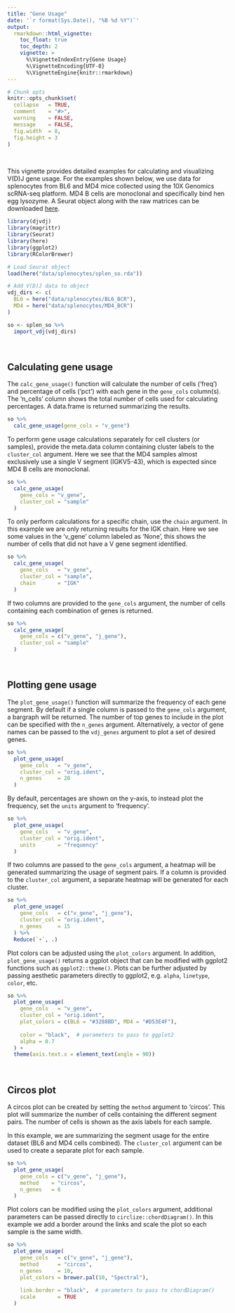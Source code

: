 ```yaml
---
title: "Gene Usage"
date: '`r format(Sys.Date(), "%B %d %Y")`'
output:
  rmarkdown::html_vignette:
    toc_float: true
    toc_depth: 2
    vignette: >
      %\VignetteIndexEntry{Gene Usage}
      %\VignetteEncoding{UTF-8}
      %\VignetteEngine{knitr::rmarkdown}
---
```


```r
# Chunk opts
knitr::opts_chunk$set(
  collapse   = TRUE,
  comment    = "#>",
  warning    = FALSE,
  message    = FALSE,
  fig.width  = 8,
  fig.height = 3
)
```

<br>

This vignette provides detailed examples for calculating and visualizing V(D)J gene usage. For the examples shown below, we use data for splenocytes from BL6 and MD4 mice collected using the 10X Genomics scRNA-seq platform. MD4 B cells are monoclonal and specifically bind hen egg lysozyme. A Seurat object along with the raw matrices can be downloaded [here](https://djvdj-data.s3.us-west-2.amazonaws.com/splenocytes.zip).

```r
library(djvdj)
library(magrittr)
library(Seurat)
library(here)
library(ggplot2)
library(RColorBrewer)

# Load Seurat object
load(here("data/splenocytes/splen_so.rda"))

# Add V(D)J data to object
vdj_dirs <- c(
  BL6 = here("data/splenocytes/BL6_BCR"),
  MD4 = here("data/splenocytes/MD4_BCR")
)

so <- splen_so %>%
  import_vdj(vdj_dirs)
```

<br>

## Calculating gene usage

The `calc_gene_usage()` function will calculate the number of cells ('freq') and percentage of cells ('pct') with each gene in the `gene_cols` column(s). The 'n_cells' column shows the total number of cells used for calculating percentages. A data.frame is returned summarizing the results.

```r
so %>%
  calc_gene_usage(gene_cols = "v_gene")
```

To perform gene usage calculations separately for cell clusters (or samples), provide the meta.data column containing cluster labels to the `cluster_col` argument. Here we see that the MD4 samples almost exclusively use a single V segment (IGKV5-43), which is expected since MD4 B cells are monoclonal.

```r
so %>%
  calc_gene_usage(
    gene_cols = "v_gene",
    cluster_col = "sample"
  )
```

To only perform calculations for a specific chain, use the `chain` argument. In this example we are only returning results for the IGK chain. Here we see some values in the 'v_gene' column labeled as 'None', this shows the number of cells that did not have a V gene segment identified.

```r
so %>%
  calc_gene_usage(
    gene_cols   = "v_gene",
    cluster_col = "sample",
    chain       = "IGK"
  )
```

If two columns are provided to the `gene_cols` argument, the number of cells containing each combination of genes is returned.

```r
so %>%
  calc_gene_usage(
    gene_cols = c("v_gene", "j_gene"),
    cluster_col = "sample"
  )
```

<br>

## Plotting gene usage

The `plot_gene_usage()` function will summarize the frequency of each gene segment. By default if a single column is passed to the `gene_cols` argument, a bargraph will be returned. The number of top genes to include in the plot can be specified with the `n_genes` argument. Alternatively, a vector of gene names can be passed to the `vdj_genes` argument to plot a set of desired genes.

```r
so %>%
  plot_gene_usage(
    gene_cols   = "v_gene",
    cluster_col = "orig.ident",
    n_genes     = 20
  )
```

By default, percentages are shown on the y-axis, to instead plot the frequency, set the `units` argument to 'frequency'.

```r
so %>%
  plot_gene_usage(
    gene_cols   = "v_gene",
    cluster_col = "orig.ident",
    units       = "frequency"
  )
```

If two columns are passed to the `gene_cols` argument, a heatmap will be generated summarizing the usage of segment pairs. If a column is provided to the `cluster_col` argument, a separate heatmap will be generated for each cluster.

```r
so %>%
  plot_gene_usage(
    gene_cols   = c("v_gene", "j_gene"),
    cluster_col = "orig.ident",
    n_genes     = 15
  ) %>%
  Reduce(`+`, .)
```

Plot colors can be adjusted using the `plot_colors` argument. In addition, `plot_gene_usage()` returns a ggplot object that can be modified with ggplot2 functions such as `ggplot2::theme()`. Plots can be further adjusted by passing aesthetic parameters directly to ggplot2, e.g. `alpha`, `linetype`, `color`, etc.

```r
so %>%
  plot_gene_usage(
    gene_cols   = "v_gene",
    cluster_col = "orig.ident",
    plot_colors = c(BL6 = "#3288BD", MD4 = "#D53E4F"),
    
    color = "black",  # parameters to pass to ggplot2
    alpha = 0.7
  ) +
  theme(axis.text.x = element_text(angle = 90))
```

<br>

## Circos plot

A circos plot can be created by setting the `method` argument to 'circos'. This plot will summarize the number of cells containing the different segment pairs. The number of cells is shown as the axis labels for each sample.

In this example, we are summarizing the segment usage for the entire dataset (BL6 and MD4 cells combined). The `cluster_col` argument can be used to create a separate plot for each sample.

```r
so %>%
  plot_gene_usage(
    gene_cols = c("v_gene", "j_gene"),
    method    = "circos",
    n_genes   = 6
  )
```

Plot colors can be modified using the `plot_colors` argument, additional parameters can be passed directly to `circlize::chordDiagram()`. In this example we add a border around the links and scale the plot so each sample is the same width.

```r
so %>%
  plot_gene_usage(
    gene_cols   = c("v_gene", "j_gene"),
    method      = "circos",
    n_genes     = 10,
    plot_colors = brewer.pal(10, "Spectral"),
    
    link.border = "black",  # parameters to pass to chordDiagram()
    scale       = TRUE
  )
```
